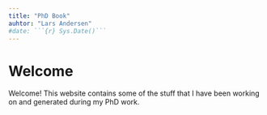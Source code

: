 ```yaml
---
title: "PhD Book"
auhtor: "Lars Andersen"
#date: ```{r} Sys.Date()```
---
```


# Welcome {-}

Welcome! This website contains some of the stuff that I have been working on and generated during my PhD work. 


